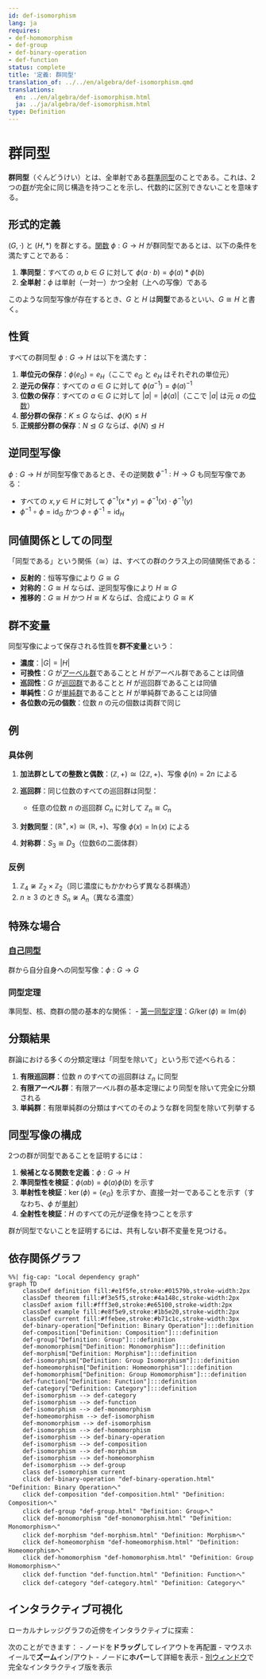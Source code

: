 ```yaml
---
id: def-isomorphism
lang: ja
requires:
- def-homomorphism
- def-group
- def-binary-operation
- def-function
status: complete
title: '定義: 群同型'
translation_of: ../../en/algebra/def-isomorphism.qmd
translations:
  en: ../en/algebra/def-isomorphism.html
  ja: ../ja/algebra/def-isomorphism.html
type: Definition
---
```


# 群同型 {#def-isomorphism}

**群同型**（ぐんどうけい）とは、全単射である[群準同型](def-homomorphism.qmd)のことである。これは、2つの[群](def-group.qmd)が完全に同じ構造を持つことを示し、代数的に区別できないことを意味する。

## 形式的定義

$(G, \cdot)$ と $(H, *)$ を群とする。[関数](../logic-set-theory/def-function.qmd) $\phi: G \to H$ が群同型であるとは、以下の条件を満たすことである：

1. **準同型**：すべての $a, b \in G$ に対して $\phi(a \cdot b) = \phi(a) * \phi(b)$
2. **全単射**：$\phi$ は単射（一対一）かつ全射（上への写像）である

このような同型写像が存在するとき、$G$ と $H$ は**同型**であるといい、$G \cong H$ と書く。

## 性質

すべての群同型 $\phi: G \to H$ は以下を満たす：

1. **単位元の保存**：$\phi(e_G) = e_H$（ここで $e_G$ と $e_H$ はそれぞれの単位元）
2. **逆元の保存**：すべての $a \in G$ に対して $\phi(a^{-1}) = \phi(a)^{-1}$
3. **位数の保存**：すべての $a \in G$ に対して $|a| = |\phi(a)|$（ここで $|a|$ は元 $a$ の[位数](def-order.qmd)）
4. **部分群の保存**：$K \leq G$ ならば、$\phi(K) \leq H$
5. **正規部分群の保存**：$N \trianglelefteq G$ ならば、$\phi(N) \trianglelefteq H$

## 逆同型写像

$\phi: G \to H$ が同型写像であるとき、その逆関数 $\phi^{-1}: H \to G$ も同型写像である：

- すべての $x, y \in H$ に対して $\phi^{-1}(x * y) = \phi^{-1}(x) \cdot \phi^{-1}(y)$
- $\phi^{-1} \circ \phi = \text{id}_G$ かつ $\phi \circ \phi^{-1} = \text{id}_H$

## 同値関係としての同型

「同型である」という関係（$\cong$）は、すべての群のクラス上の同値関係である：

- **反射的**：恒等写像により $G \cong G$
- **対称的**：$G \cong H$ ならば、逆同型写像により $H \cong G$
- **推移的**：$G \cong H$ かつ $H \cong K$ ならば、合成により $G \cong K$

## 群不変量

同型写像によって保存される性質を**群不変量**という：

- **濃度**：$|G| = |H|$
- **可換性**：$G$ が[アーベル群](def-abelian-group.qmd)であることと $H$ がアーベル群であることは同値
- **巡回性**：$G$ が[巡回群](def-cyclic-group.qmd)であることと $H$ が巡回群であることは同値
- **単純性**：$G$ が[単純群](def-simple-group.qmd)であることと $H$ が単純群であることは同値
- **各位数の元の個数**：位数 $n$ の元の個数は両群で同じ

## 例

### 具体例

1. **加法群としての整数と偶数**：$(\mathbb{Z}, +) \cong (2\mathbb{Z}, +)$、写像 $\phi(n) = 2n$ による

2. **巡回群**：同じ位数のすべての巡回群は同型：
   - 任意の位数 $n$ の巡回群 $C_n$ に対して $\mathbb{Z}_n \cong C_n$

3. **対数同型**：$(\mathbb{R}^+, \times) \cong (\mathbb{R}, +)$、写像 $\phi(x) = \ln(x)$ による

4. **対称群**：$S_3 \cong D_3$（位数6の二面体群）

### 反例

1. $\mathbb{Z}_4 \not\cong \mathbb{Z}_2 \times \mathbb{Z}_2$（同じ濃度にもかかわらず異なる群構造）
2. $n \geq 3$ のとき $S_n \not\cong A_n$（異なる濃度）

## 特殊な場合

### [自己同型](def-automorphism.qmd)
群から自分自身への同型写像：$\phi: G \to G$

### 同型定理
準同型、核、商群の間の基本的な関係：
- [第一同型定理](thm-first-isomorphism.qmd)：$G/\ker(\phi) \cong \text{Im}(\phi)$

## 分類結果

群論における多くの分類定理は「同型を除いて」という形で述べられる：

1. **有限巡回群**：位数 $n$ のすべての巡回群は $\mathbb{Z}_n$ に同型
2. **有限アーベル群**：有限アーベル群の基本定理により同型を除いて完全に分類される
3. **単純群**：有限単純群の分類はすべてのそのような群を同型を除いて列挙する

## 同型写像の構成

2つの群が同型であることを証明するには：

1. **候補となる関数を定義**：$\phi: G \to H$
2. **準同型性を検証**：$\phi(ab) = \phi(a)\phi(b)$ を示す
3. **単射性を検証**：$\ker(\phi) = \{e_G\}$ を示すか、直接一対一であることを示す（すなわち、$\phi$ が[単射](../category-theory/def-monomorphism.qmd)）
4. **全射性を検証**：$H$ のすべての元が逆像を持つことを示す

群が同型でないことを証明するには、共有しない群不変量を見つける。

## 依存関係グラフ

```mermaid
%%| fig-cap: "Local dependency graph"
graph TD
    classDef definition fill:#e1f5fe,stroke:#01579b,stroke-width:2px
    classDef theorem fill:#f3e5f5,stroke:#4a148c,stroke-width:2px
    classDef axiom fill:#fff3e0,stroke:#e65100,stroke-width:2px
    classDef example fill:#e8f5e9,stroke:#1b5e20,stroke-width:2px
    classDef current fill:#ffebee,stroke:#b71c1c,stroke-width:3px
    def-binary-operation["Definition: Binary Operation"]:::definition
    def-composition["Definition: Composition"]:::definition
    def-group["Definition: Group"]:::definition
    def-monomorphism["Definition: Monomorphism"]:::definition
    def-morphism["Definition: Morphism"]:::definition
    def-isomorphism["Definition: Group Isomorphism"]:::definition
    def-homeomorphism["Definition: Homeomorphism"]:::definition
    def-homomorphism["Definition: Group Homomorphism"]:::definition
    def-function["Definition: Function"]:::definition
    def-category["Definition: Category"]:::definition
    def-isomorphism --> def-category
    def-isomorphism --> def-function
    def-isomorphism --> def-monomorphism
    def-homeomorphism --> def-isomorphism
    def-monomorphism --> def-isomorphism
    def-isomorphism --> def-homomorphism
    def-isomorphism --> def-binary-operation
    def-isomorphism --> def-composition
    def-isomorphism --> def-morphism
    def-isomorphism --> def-homeomorphism
    def-isomorphism --> def-group
    class def-isomorphism current
    click def-binary-operation "def-binary-operation.html" "Definition: Binary Operationへ"
    click def-composition "def-composition.html" "Definition: Compositionへ"
    click def-group "def-group.html" "Definition: Groupへ"
    click def-monomorphism "def-monomorphism.html" "Definition: Monomorphismへ"
    click def-morphism "def-morphism.html" "Definition: Morphismへ"
    click def-homeomorphism "def-homeomorphism.html" "Definition: Homeomorphismへ"
    click def-homomorphism "def-homomorphism.html" "Definition: Group Homomorphismへ"
    click def-function "def-function.html" "Definition: Functionへ"
    click def-category "def-category.html" "Definition: Categoryへ"
```

## インタラクティブ可視化

ローカルナレッジグラフの近傍をインタラクティブに探索：

::: {.graph-viz data-id="def-isomorphism" data-width="700" data-height="500"}
:::

次のことができます：
- ノードを**ドラッグ**してレイアウトを再配置
- マウスホイールで**ズーム**イン/アウト
- ノードに**ホバー**して詳細を表示
- [別ウィンドウ](../../output/interactive/def-isomorphism.html){target="_blank"}で完全なインタラクティブ版を表示
